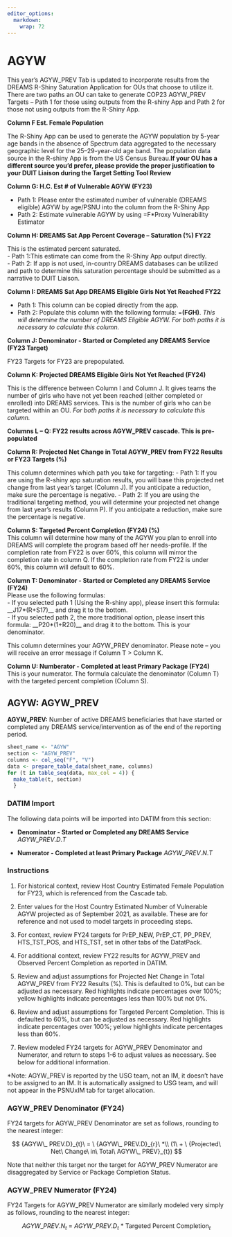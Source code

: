 ```yaml
---
editor_options: 
  markdown: 
    wrap: 72
---
```


\blandscape

# AGYW

This year’s AGYW_PREV Tab is updated to incorporate results from the DREAMS R-Shiny Saturation Application for OUs that choose to utilize it. There are two paths an OU can take to generate COP23 AGYW_PREV Targets – Path 1 for those using outputs from the R-shiny App and Path 2 for those not using outputs from the R-Shiny App. 

**Column F Est. Female Population**

The R-Shiny App can be used to generate the AGYW population by 5-year age bands in the absence of Spectrum data aggregated to the necessary geographic level for the 25–29-year-old age band. The population data source in the R-shiny App is from the US Census Bureau.**If your OU has a different source you’d prefer, please provide the proper justification to your DUIT Liaison during the Target Setting Tool Review**  
  

**Column G:  H.C. Est # of Vulnerable AGYW (FY23)**  
  
-   Path 1: Please enter the estimated number of vulnerable (DREAMS eligible) AGYW by age/PSNU into the column from the R-Shiny App  
-   Path 2: Estimate vulnerable AGYW by using =F*Proxy Vulnerability Estimator  
   
**Column H: DREAMS Sat App Percent Coverage – Saturation (%) FY22**  

This is the estimated percent saturated.  
-   Path 1:This estimate can come from the R-Shiny App output directly.  
-   Path 2: If app is not used, in-country DREAMS databases can be utilized and path to determine this saturation percentage should be submitted as a narrative to DUIT Liaison.  
  
**Column I: DREAMS Sat App DREAMS Eligible Girls Not Yet Reached FY22**  

-   Path 1: This column can be copied directly from the app.
-   Path 2:  Populate this column with the following formula:  =**(F*G*H)**. *This will determine the number of DREAMS Eligible AGYW. For both paths it is necessary to calculate this column.*  

**Column J: Denominator - Started or Completed any DREAMS Service (FY23 Target)**  

FY23 Targets for FY23 are prepopulated.  
  
**Column K: Projected DREAMS Eligible Girls Not Yet Reached (FY24)**  

This is the difference between Column I and Column J. It gives teams the number of girls who have not yet been reached (either completed or enrolled) into DREAMS services. This is the number of girls who can be targeted within an OU.  *For both paths it is necessary to calculate this column.*  
  
  
**Columns L – Q: FY22 results across AGYW_PREV cascade. This is pre-populated**  
  
**Column R: Projected Net Change in Total AGYW_PREV from FY22 Results or FY23 Targets  (%)**  
  
This column determines which path you take for targeting:
-   Path 1: If you are using the R-shiny app saturation results, you will base this projected net change from last year’s target (Column J).  If you anticipate a reduction, make sure the percentage is negative. 
-   Path 2: If you are using the traditional targeting method, you will determine your projected net change from last year’s results (Column P). If you anticipate a reduction, make sure the percentage is negative.  

**Column S: Targeted Percent Completion (FY24) (%)**  
This column will determine how many of the AGYW you plan to enroll into DREAMS will complete the program based off her needs-profile. If the completion rate from FY22 is over 60%, this column will mirror the completion rate in column Q. If the completion rate from FY22 is under 60%, this column will default to 60%.  

**Column T: Denominator - Started or Completed any DREAMS Service (FY24)**  
Please use the following formulas:  
-   If you selected path 1 (Using the R-shiny app), please insert this formula: __J17*(R+S17)__ and drag it to the bottom.  
-   If you selected path 2, the more traditional option, please insert this formula: __P20*(1+R20)__ and drag it to the bottom. This is your denominator.  
  
This column determines your AGYW_PREV denominator. Please note – you will receive an error message if Column T > Column K.  

**Column U: Numberator - Completed at least Primary Package (FY24)**  
This is your numerator. The formula calculate the denominator (Column T) with the targeted percent completion (Column S).  
  
  



## AGYW: AGYW_PREV

**AGYW_PREV:** Number of active DREAMS beneficiaries that have started
or completed any DREAMS service/intervention as of the end of the
reporting period.

```r
sheet_name <- "AGYW"
section <- "AGYW_PREV"
columns <- col_seq("F", "V")
data <- prepare_table_data(sheet_name, columns)
for (t in table_seq(data, max_col = 4)) {
  make_table(t, section)
  }
```

### DATIM Import

The following data points will be imported into DATIM from this section:

-   **Denominator - Started or Completed any DREAMS Service**
    $AGYW\_PREV.D.T$

-   **Numerator - Completed at least Primary Package** $AGYW\_PREV.N.T$

### Instructions

1.  For historical context, review Host Country Estimated Female
    Population for FY23, which is referenced from the Cascade tab.

2.  Enter values for the Host Country Estimated Number of Vulnerable
    AGYW projected as of September 2021, as available. These are for
    reference and not used to model targets in proceeding steps.

3.  For context, review FY24 targets for PrEP_NEW, PrEP_CT, PP_PREV,
    HTS_TST_POS, and HTS_TST, set in other tabs of the DatatPack.

4.  For additional context, review FY22 results for AGYW_PREV and
    Observed Percent Completion as reported in DATIM.

5.  Review and adjust assumptions for Projected Net Change in Total
    AGYW_PREV from FY22 Results (%). This is defaulted to 0%, but can be
    adjusted as necessary. Red highlights indicate percentages over
    100%; yellow highlights indicate percentages less than 100% but not
    0%.

6.  Review and adjust assumptions for Targeted Percent Completion. This
    is defaulted to 60%, but can be adjusted as necessary. Red
    highlights indicate percentages over 100%; yellow highlights
    indicate percentages less than 60%.

7.  Review modeled FY24 targets for AGYW_PREV Denominator and Numerator,
    and return to steps 1-6 to adjust values as necessary. See below for
    additional information.

\*Note: AGYW_PREV is reported by the USG team, not an IM, it doesn't
have to be assigned to an IM. It is automatically assigned to USG team,
and will not appear in the PSNUxIM tab for target allocation.

### AGYW_PREV Denominator (FY24)

FY24 targets for AGYW_PREV Denominator are set as follows, rounding to
the nearest integer:

$$
{AGYW\_ PREV.D}_{t}\  = \ {AGYW\_ PREV.D}_{r}\ *\\
(1\  + \ {Projected\ Net\ Change\ in\ Total\ AGYW\_ PREV}_{t})
$$

Note that neither this target nor the target for AGYW_PREV Numerator are
disaggregated by Service or Package Completion Status.

### AGYW_PREV Numerator (FY24)

FY24 Targets for AGYW_PREV Numerator are similarly modeled very simply
as follows, rounding to the nearest integer:

$$
{AGYW\_ PREV.N}_{t}\  = \ {AGYW\_ PREV.D}_{t}\ *\ \text{Targeted Percent Completion}_{t} 
$$ \elandscape

\newpage
